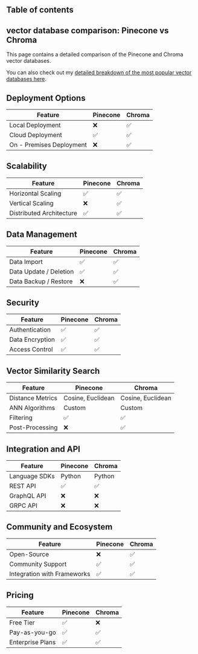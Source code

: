 



## Table of contents

## vector database comparison: Pinecone vs Chroma

This page contains a detailed comparison of the Pinecone and Chroma vector databases.

You can also check out my [detailed breakdown of the most popular vector databases here](/blog/vector-databases-compared). 

## Deployment Options
  | Feature | Pinecone | Chroma |
| ---------| -------------| -------------|
| Local Deployment | ❌ | ✅ |
| Cloud Deployment | ✅ | ✅ |
| On - Premises Deployment | ❌ | ✅ |

## Scalability
  | Feature | Pinecone | Chroma |
| ---------| -------------| -------------|
| Horizontal Scaling | ✅ | ✅ |
| Vertical Scaling | ❌ | ✅ |
| Distributed Architecture | ✅ | ✅ |

## Data Management
  | Feature | Pinecone | Chroma |
| ---------| -------------| -------------|
| Data Import | ✅ | ✅ |
| Data Update / Deletion | ✅ | ✅ |
| Data Backup / Restore | ❌ | ✅ |

## Security
  | Feature | Pinecone | Chroma |
| ---------| -------------| -------------|
| Authentication | ✅ | ✅ |
| Data Encryption | ✅ | ✅ |
| Access Control | ✅ | ✅ |

## Vector Similarity Search
| Feature | Pinecone | Chroma |
|---------|-------------|-------------|
| Distance Metrics | Cosine, Euclidean | Cosine, Euclidean |
| ANN Algorithms | Custom | Custom |
| Filtering | ✅ | ✅ |
| Post-Processing | ❌ | ✅ |

## Integration and API
| Feature | Pinecone | Chroma |
|---------|-------------|-------------|
| Language SDKs | Python | Python |
| REST API | ✅ | ✅ |
| GraphQL API | ❌ | ❌ |
| GRPC API | ❌ | ❌ |

## Community and Ecosystem
| Feature | Pinecone | Chroma |
|---------|-------------|-------------|
| Open-Source | ❌ | ✅ |
| Community Support | ✅ | ✅ |
| Integration with Frameworks | ✅ | ✅ |

## Pricing
| Feature | Pinecone | Chroma |
|---------|-------------|-------------|
| Free Tier | ✅ | ❌ |
| Pay-as-you-go | ✅ | ✅ |
| Enterprise Plans | ✅ | ✅ |
  


